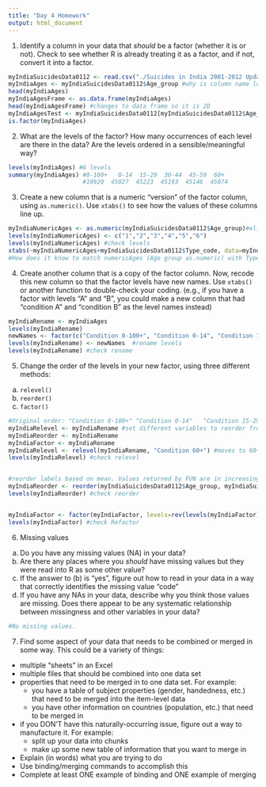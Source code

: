 ```yaml
---
title: "Day 4 Homework"
output: html_document
---
```



1. Identify a column in your data that *should* be a factor (whether it is or not). Check to see whether R is already treating it as a factor, and if not, convert it into a factor.

```r
myIndiaSuicidesData0112 <- read.csv("./Suicides in India 2001-2012 Updated.csv")
myIndiaAges <- myIndiaSuicidesData0112$Age_group #why is column name lost? Answer: Changes to 1D vector
head(myIndiaAges)
myIndiaAgesFrame <- as.data.frame(myIndiaAges)
head(myIndiaAgesFrame) #changes to data frame so it is 2D
myIndiaAgesTest <- myIndiaSuicidesData0112[myIndiaSuicidesData0112$Age_group, ]
is.factor(myIndiaAges)

```


2. What are the levels of the factor? How many occurrences of each level are there in the data? Are the levels ordered in a sensible/meaningful way?
   
```r
levels(myIndiaAges) #6 levels
summary(myIndiaAges) #0-100+   0-14  15-29  30-44  45-59  60+ 
                     #10920  45027  45223  45193  45146  45074 
```


3. Create a new column that is a numeric "version" of the factor column, using `as.numeric()`. Use `xtabs()` to see how the values of these columns line up.

```r
myIndiaNumericAges <- as.numeric(myIndiaSuicidesData0112$Age_group)#eliminates levels because numeric?
levels(myIndiaNumericAges) <- c("1","2","3","4","5","6")
levels(myIndiaNumericAges) #check levels
xtabs(~myIndiaNumericAges+myIndiaSuicidesData0112$Type_code, data=myIndiaSuicidesData0112)
#How does it know to match numericAges (Age group as.numeric) with Type_code from old data set and relvant values.
```


4. Create another column that is a copy of the factor column. Now, recode this new column so that the factor levels have new names. Use `xtabs()` or another function to double-check your coding.
  (e.g., if you have a factor with levels "A" and "B", you could make a new column that had "condition A" and "condition B" as the level names instead)

```r
myIndiaRename <- myIndiaAges
levels(myIndiaRename)
newNames <- factor(c("Condition 0-100+", "Condition 0-14", "Condition 15-29", "Condition 30-44", "Condition 45-59", "Condition 60+"))
levels(myIndiaRename) <- newNames  #rename levels
levels(myIndiaRename) #check rename

```


5. Change the order of the levels in your new factor, using three different methods:
  a. `relevel()`
  b. `reorder()`
  c. `factor()`

```r
#Original order: "Condition 0-100+" "Condition 0-14"   "Condition 15-29"  "Condition 30-44"  "Condition 45-59" "Condition 60+"
myIndiaRelevel <- myIndiaRename #set different variables to reorder from original
myIndiaReorder <- myIndiaRename
myIndiaFactor <- myIndiaRename 
myIndiaRelevel <- relevel(myIndiaRename, "Condition 60+") #moves to 60+ to front
levels(myIndiaRelevel) #check relevel


#reorder labels based on mean. Values returned by FUN are in increasing order. 
myIndiaReorder <- reorder(myIndiaSuicidesData0112$Age_group, myIndiaSuicidesData0112$Total, FUN = mean)#
levels(myIndiaReorder) #check reorder


myIndiaFactor <- factor(myIndiaFactor, levels=rev(levels(myIndiaFactor))) #reverse order. Instead of explicitly typing out order 
levels(myIndiaFactor) #check Refactor 

```


6. Missing values
  a. Do you have any missing values (NA) in your data?
  b. Are there any places where you *should* have missing values but they were read into R as some other value?
  c. If the answer to (b) is "yes", figure out how to read in your data in a way that correctly identifies the missing value "code"
  d. If you have any NAs in your data, describe why you think those values are missing. Does there appear to be any systematic relationship between missingness and other variables in your data?

```r
#No missing values.

```


7. Find some aspect of your data that needs to be combined or merged in some way.  This could be a variety of things:
  - multiple "sheets" in an Excel
  - multiple files that should be combined into one data set
  - properties that need to be merged in to one data set. For example:
    - you have a table of subject properties (gender, handedness, etc.) that need to be merged into the item-level data
    - you have other information on countries (population, etc.) that need to be merged in
  - if you DON'T have this naturally-occurring issue, figure out a way to manufacture it. For example:
    - split up your data into chunks
    - make up some new table of information that you want to merge in
  - Explain (in words) what you are trying to do
  - Use binding/merging commands to accomplish this
  - Complete at least ONE example of binding and ONE example of merging

```r


```
